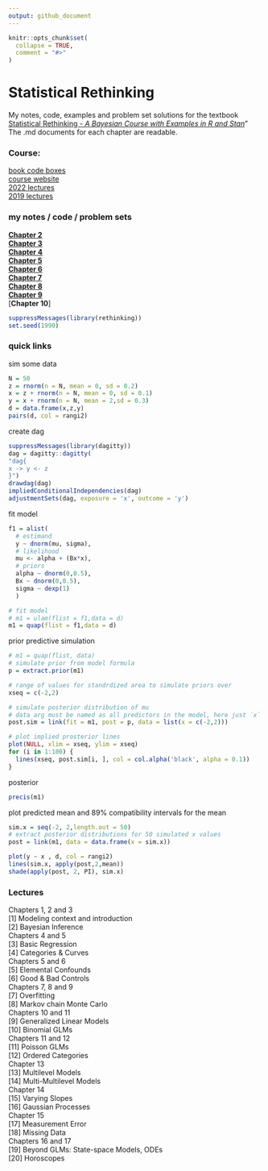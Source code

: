 ```yaml
---
output: github_document
---
```


<!-- README.md is generated from README.Rmd. Please edit that file -->

```r
knitr::opts_chunk$set(
  collapse = TRUE,
  comment = "#>"
)
```
# Statistical Rethinking

<!-- badges: start -->
<!-- badges: end -->

My notes, code, examples and problem set solutions for the textbook [Statistical Rethinking - *A Bayesian Course with Examples in R and Stan*](https://xcelab.net/rm/statistical-rethinking/)"  The .md documents for each chapter are readable.  

### Course: 
[book code boxes](https://github.com/rmcelreath/rethinking/blob/master/book_code_boxes.txt)  
[course website](https://xcelab.net/rm/statistical-rethinking/)  
[2022 lectures](https://www.youtube.com/playlist?list=PLDcUM9US4XdMROZ57-OIRtIK0aOynbgZN)  
[2019 lectures](https://www.youtube.com/channel/UCNJK6_DZvcMqNSzQdEkzvzA)  


### my notes / code / problem sets
[**Chapter 2**](https://github.com/MattPM/Rthink/blob/master/Chapter%202.%20Small%20Worlds%20and%20Large%20Worlds/ch2.md)  
[**Chapter 3**](https://github.com/MattPM/Rthink/blob/master/Chapter%203.%20Sampling%20the%20Imaginary/ch3.md)  
[**Chapter 4**](https://github.com/MattPM/Rthink/blob/master/Chapter%204.%20Geocentric%20Models/Ch4.md)  
[**Chapter 5**](https://github.com/MattPM/Rthink/blob/master/Chapter%205.%20DAGs%20multiple%20regression%20causal%20inference/ch5.md)  
[**Chapter 6**](https://github.com/MattPM/Rthink/blob/master/Chapter%206.%20bias%20colineariry%20berkson's%2C%20simpsons%20paradox%20types%20of%20bias/ch6.md)  
[**Chapter 7**](https://github.com/MattPM/Rthink/blob/master/Chapter%207.%20model%20selection%20information%20theory%20entropy%20cross%20validation/ch7.md)  
[**Chapter 8**](https://github.com/MattPM/Rthink/blob/master/chapter%208.%20interactions%20discrete%20and%20continuous/ch8.md)  
[**Chapter 9**](https://github.com/MattPM/Rthink/blob/master/Chapter%209.%20Markov%20Chain%20Monte%20Carlo/ch9.md)  
[**Chapter 10**]
<!-- [**Chapter 11**]()   -->
<!-- [**Chapter 12**]()   -->
<!-- [**Chapter 13**]()   -->
<!-- [**Chapter 14**]()   -->
<!-- [**Chapter 15**]()   -->

```r
suppressMessages(library(rethinking))
set.seed(1990)
```

### quick links

sim some data 
```r
N = 50
z = rnorm(n = N, mean = 0, sd = 0.2)
x = z + rnorm(n = N, mean = 0, sd = 0.1)
y = x + rnorm(n = N, mean = 2,sd = 0.3)
d = data.frame(x,z,y)
pairs(d, col = rangi2)
```

create dag 

```r
suppressMessages(library(dagitty))
dag = dagitty::dagitty(
"dag{
x -> y <- z
}")
drawdag(dag)
impliedConditionalIndependencies(dag)
adjustmentSets(dag, exposure = 'x', outcome = 'y')
```


fit model  
```r
f1 = alist( 
  # estimand
  y ~ dnorm(mu, sigma),
  # likelihood
  mu <- alpha + (Bx*x), 
  # priors 
  alpha ~ dnorm(0,0.5), 
  Bx ~ dnorm(0,0.5), 
  sigma ~ dexp(1)
  )

# fit model 
# m1 = ulam(flist = f1,data = d)
m1 = quap(flist = f1,data = d)

```

prior predictive simulation 
```r

# m1 = quap(flist, data)
# simulate prior from model formula 
p = extract.prior(m1)

# range of values for standrdized area to simulate priors over 
xseq = c(-2,2)

# simulate posterior distribution of mu
# data arg must be named as all predictors in the model, here just `x`
post.sim = link(fit = m1, post = p, data = list(x = c(-2,2)))

# plot implied prosterior lines 
plot(NULL, xlim = xseq, ylim = xseq)
for (i in 1:100) {
  lines(xseq, post.sim[i, ], col = col.alpha('black', alpha = 0.1))
}

```

posterior 
```r
precis(m1)
```

plot predicted mean and 89% compatibility intervals for the mean 

```r
sim.x = seq(-2, 2,length.out = 50)
# extract posterior distributions for 50 simulated x values 
post = link(m1, data = data.frame(x = sim.x))

plot(y ~ x , d, col = rangi2)
lines(sim.x, apply(post,2,mean))
shade(apply(post, 2, PI), sim.x)

```



### Lectures  
Chapters 1, 2 and 3  
[1] Modeling context and introduction  
[2] Bayesian Inference  
Chapters 4 and 5  
[3] Basic Regression  
[4] Categories & Curves  
Chapters 5 and 6	
[5] Elemental Confounds    
[6] Good & Bad Controls   
Chapters 7, 8 and 9   
[7] Overfitting  
[8] Markov chain Monte Carlo  
Chapters 10 and 11  
[9] Generalized Linear Models  
[10] Binomial GLMs  
Chapters 11 and 12  
[11] Poisson GLMs  
[12] Ordered Categories  
Chapter 13  
[13] Multilevel Models  
[14] Multi-Multilevel Models  
Chapter 14  
[15] Varying Slopes  
[16] Gaussian Processes  
Chapter 15  
[17] Measurement Error  
[18] Missing Data  
Chapters 16 and 17  
[19] Beyond GLMs: State-space Models, ODEs  
[20] Horoscopes  


